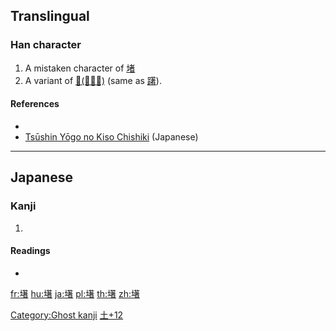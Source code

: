==Translingual==

===Han character===
{{Han char|rn=32|rad=土|as=12|sn=15|four=|canj=GTJA|ids=⿰土著}}

# A mistaken character of [[堵]]
# A variant of [[𣦡|𣦡(⿰止著)]] (same as [[躇]]).

====References====
* {{Han ref|kx=0240.301|hdz=10486.041|uh=58B8|ud=22712}}
* [https://www.wdic.org/w/CUL/%25E5%25A2%25B8 Tsūshin Yōgo no Kiso Chishiki] (Japanese)
----

==Japanese==

===Kanji===
{{ja-kanji|grade=|rs=土12}}

# {{defn|lang=ja|sort=土12}}

====Readings====
* {{ja-readings|on=[[しょ]] (sho)|kun=}}

[[Category:Ghost kanji]]
[[Category:Japanese-only CJKV Characters|土+12]]

[[fr:墸]]
[[hu:墸]]
[[ja:墸]]
[[pl:墸]]
[[th:墸]]
[[zh:墸]]